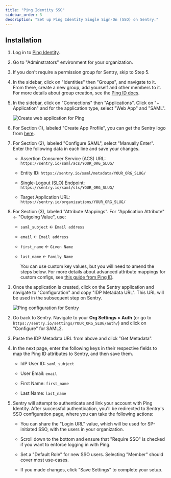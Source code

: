 ```yaml
---
title: "Ping Identity SSO"
sidebar_order: 3
description: "Set up Ping Identity Single Sign-On (SSO) on Sentry."
---
```


## Installation

1. Log in to [Ping Identity](https://www.pingidentity.com/en/account/sign-on.html).

1. Go to "Adminstrators" environment for your organization.

1. If you don't require a permission group for Sentry, skip to Step 5.

1. In the sidebar, click on "Identities" then "Groups", and navigate to it. From there, create a new group, add yourself and other members to it. For more details about group creation, see the [Ping ID docs](https://docs.pingidentity.com/bundle/pingone/page/vdz1610472224361.html).

1. In the sidebar, click on "Connections" then "Applications". Click on "+ Application" and for the application type, select "Web App" and "SAML".

   ![Create web application for Ping](ping-new-app.png)

1. For Section (1), labeled "Create App Profile", you can get the Sentry logo from [here](https://sentry.io/branding/).

1. For Section (2), labeled "Configure SAML", select "Manually Enter". Enter the following data in each line and save your changes.

   - Assertion Consumer Service (ACS) URL: `https://sentry.io/saml/acs/YOUR_ORG_SLUG/`

   - Entity ID: `https://sentry.io/saml/metadata/YOUR_ORG_SLUG/`

   - Single-Logout (SLO) Endpoint: `https://sentry.io/saml/sls/YOUR_ORG_SLUG/`

   - Target Application URL: `https://sentry.io/organizations/YOUR_ORG_SLUG/`

1. For Section (3), labeled "Attribute Mappings". For "Application Attribute" ← "Outgoing Value", use:

   - `saml_subject` ← `Email address`

   - `email` ← `Email address`

   - `first_name` ← `Given Name`

   - `last_name` ← `Family Name`

     You can use custom key values, but you will need to amend the steps below. For more details about advanced attribute mappings for custom configs, see [this guide from Ping ID](https://support.pingidentity.com/s/article/PingOne-Using-Advanced-Attribute-Mapping).

1) Once the application is created, click on the Sentry application and navigate to "Configuration" and copy "IDP Metadata URL". This URL will be used in the subsequent step on Sentry.

   ![Ping configuration for Sentry](ping-configure-sentry.png)

1) Go back to Sentry. Navigate to your **Org Settings > Auth** (or go to `https://sentry.io/settings/YOUR_ORG_SLUG/auth/`) and click on "Configure" for SAML2.

1) Paste the IDP Metadata URL from above and click "Get Metadata".

1) In the next page, enter the following keys in their respective fields to map the Ping ID attributes to Sentry, and then save them.

   - IdP User ID: `saml_subject`

   - User Email: `email`

   - First Name: `first_name`

   - Last Name: `last_name`

1) Sentry will attempt to authenticate and link your account with Ping Identity. After successful authentication, you'll be redirected to Sentry's SSO configuration page, where you can take the following actions:

   - You can share the "Login URL" value, which will be used for SP-initiated SSO, with the users in your organization.

   - Scroll down to the bottom and ensure that "Require SSO" is checked if you want to enforce logging in with Ping.

   - Set a "Default Role" for new SSO users. Selecting "Member" should cover most use-cases.

   - If you made changes, click "Save Settings" to complete your setup.
